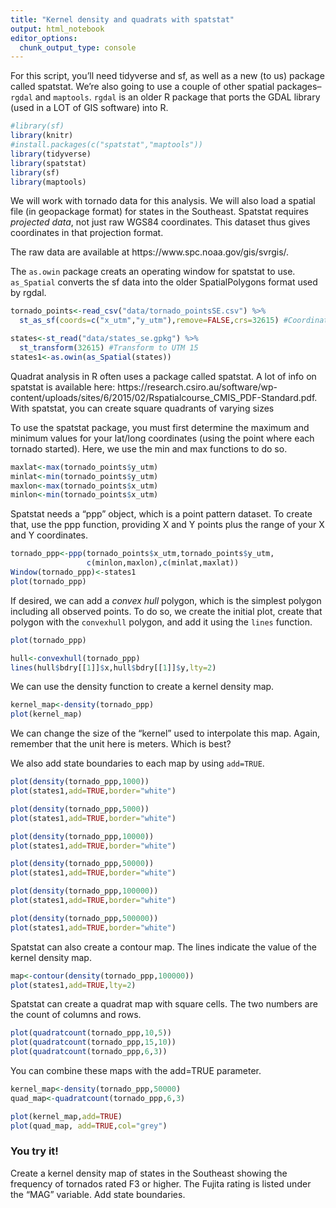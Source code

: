 ```yaml
---
title: "Kernel density and quadrats with spatstat"
output: html_notebook
editor_options: 
  chunk_output_type: console
---
```


For this script, you'll need tidyverse and sf, as well as a new (to us) package called spatstat. We're also going to use a couple of other spatial packages--`rgdal` and `maptools`. `rgdal` is an older R package that ports the GDAL library (used in a LOT of GIS software) into R.

```r
#library(sf)
library(knitr)
#install.packages(c("spatstat","maptools"))
library(tidyverse)
library(spatstat)
library(sf)
library(maptools)
```

We will work with tornado data for this analysis. We will also load a spatial file (in geopackage format) for states in the Southeast. Spatstat requires *projected data*, not just raw WGS84 coordinates. This dataset thus gives coordinates in that projection format. 

The raw data are available at https://www.spc.noaa.gov/gis/svrgis/.

The `as.owin` package creats an operating window for spatstat to use. `as_Spatial` converts the sf data into the older SpatialPolygons format used by rgdal.

```r
tornado_points<-read_csv("data/tornado_pointsSE.csv") %>%
  st_as_sf(coords=c("x_utm","y_utm"),remove=FALSE,crs=32615) #Coordinate system is UTM 15

states<-st_read("data/states_se.gpkg") %>%
  st_transform(32615) #Transform to UTM 15
states1<-as.owin(as_Spatial(states))
```

Quadrat analysis in R often uses a package called spatstat. A lot of info on spatstat is available here: https://research.csiro.au/software/wp-content/uploads/sites/6/2015/02/Rspatialcourse_CMIS_PDF-Standard.pdf. With spatstat, you can create square quadrants of varying sizes

To use the spatstat package, you must first determine the maximum and minimum values for your lat/long coordinates (using the point where each tornado started). Here, we use the min and max functions to do so.

```r
maxlat<-max(tornado_points$y_utm)
minlat<-min(tornado_points$y_utm)
maxlon<-max(tornado_points$x_utm)
minlon<-min(tornado_points$x_utm)
```

Spatstat needs a "ppp" object, which is a point pattern dataset. To create that, use the ppp function, providing X and Y points plus the range of your X and Y coordinates.

```r
tornado_ppp<-ppp(tornado_points$x_utm,tornado_points$y_utm,
                 c(minlon,maxlon),c(minlat,maxlat))
Window(tornado_ppp)<-states1
plot(tornado_ppp)
```

If desired, we can add a *convex hull* polygon, which is the simplest polygon including all observed points. To do so, we create the initial plot, create that polygon with the `convexhull` polygon, and add it using the `lines` function.

```r
plot(tornado_ppp)

hull<-convexhull(tornado_ppp)
lines(hull$bdry[[1]]$x,hull$bdry[[1]]$y,lty=2)
```

We can use the density function to create a kernel density map.

```r
kernel_map<-density(tornado_ppp)
plot(kernel_map)
```

We can change the size of the "kernel" used to interpolate this map. Again, remember that the unit here is meters. Which is best?

We also add state boundaries to each map by using `add=TRUE`.

```r
plot(density(tornado_ppp,1000))
plot(states1,add=TRUE,border="white")

plot(density(tornado_ppp,5000))
plot(states1,add=TRUE,border="white")

plot(density(tornado_ppp,10000))
plot(states1,add=TRUE,border="white")

plot(density(tornado_ppp,50000))
plot(states1,add=TRUE,border="white")

plot(density(tornado_ppp,100000))
plot(states1,add=TRUE,border="white")

plot(density(tornado_ppp,500000))
plot(states1,add=TRUE,border="white")

```

Spatstat can also create a contour map. The lines indicate the value of the kernel density map.

```r
map<-contour(density(tornado_ppp,100000))
plot(states1,add=TRUE,lty=2)

```

Spatstat can create a quadrat map with square cells. The two numbers are the count of columns and rows.

```r
plot(quadratcount(tornado_ppp,10,5)) 
plot(quadratcount(tornado_ppp,15,10)) 
plot(quadratcount(tornado_ppp,6,3)) 
```

You can combine these maps with the add=TRUE parameter.
```r
kernel_map<-density(tornado_ppp,50000)
quad_map<-quadratcount(tornado_ppp,6,3)

plot(kernel_map,add=TRUE)
plot(quad_map, add=TRUE,col="grey")
```

### You try it!
Create a kernel density map of states in the Southeast showing the frequency of tornados rated F3 or higher. The Fujita rating is listed under the "MAG" variable. Add state boundaries.

```r

```

